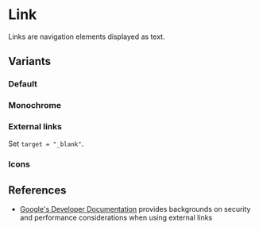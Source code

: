 
<Meta anchor />

# Link

Links are navigation elements displayed as text.

## Variants

### Default

<Canvas>
  <Story id="mui-components-link--default" />
</Canvas>

### Monochrome

<Canvas>
  <Story id="mui-components-link--monochrome" />
</Canvas>

### External links

Set `target = "_blank"`.

<Canvas>
  <Story id="mui-components-link--external" />
</Canvas>

### Icons

<Canvas>
  <Story id="mui-components-link--with-icon" />
</Canvas>

## References

- [Google's Developer Documentation](https://developers.google.com/web/tools/lighthouse/audits/noopener) provides backgrounds on security and performance considerations when using external links
